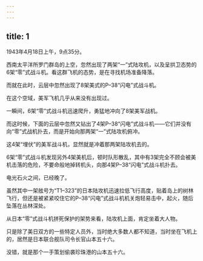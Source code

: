 ```yaml
---
---
---
```

title: 1
---



1943年4月18日上午，9点35分。

西南太平洋所罗门群岛的上空，忽然出现了两架“一”式陆攻机，以及呈拱卫态势的6架“零”式战斗机。看这群飞机的态势，是在寻找机场准备降落。

而就在此时，云层中忽然出现了8架美式的P–38“闪电”式战斗机。

在这个空域，美军飞机几乎从来没有出现过。

一瞬间，6架“零”式战斗机迅速爬升，勇猛地冲向了8架美军战机。

而这时候，下面的云层中忽然又钻出了4架P–38“闪电”式战斗机——它们并没有向“零”式战机扑去，而是开始向那两架“一”式陆攻机俯冲。

这4架“埋伏”的美军战斗机，显然就是冲着那两架陆攻机去的。

6架“零”式战斗机发现另外4架美机后，顿时队形散乱，其中有3架完全不顾会被美机击落的危险，不要命般地掉转机头，向那4架P–38“闪电”式战斗机扑去。

电光石火之间，已经晚了。

虽然其中一架舷号为“T1–323”的日本陆攻机迅速拉低飞行高度，贴着岛上的树林飞行，但还是被紧紧咬住它的P–38“闪电”式战斗机机关炮轻易击中，起火，随后坠落在丛林深处。

从日本“零”式战斗机拼死保护的架势来看，陆攻机上面，肯定坐着大人物。

只是除了美日双方的一些特定人员外，当时绝大多数人都不知道，当时坐在飞机上的，居然是日本联合舰队司令长官山本五十六。

没错，就是那个一手策划偷袭珍珠港的山本五十六。